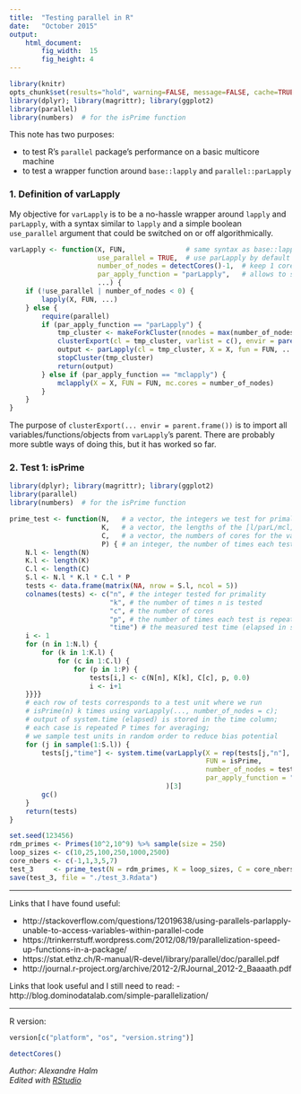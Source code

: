 ```yaml
---
title:  "Testing parallel in R"
date:   "October 2015"
output: 
    html_document:
        fig_width:  15
        fig_height: 4
---
```


```r
library(knitr)
opts_chunk$set(results="hold", warning=FALSE, message=FALSE, cache=TRUE) ## change to FALSE to re-eval whole doc
library(dplyr); library(magrittr); library(ggplot2)
library(parallel)
library(numbers)  # for the isPrime function
```

This note has two purposes:

- to test R's `parallel` package's performance on a basic multicore machine
- to test a wrapper function around `base::lapply` and `parallel::parLapply`

### 1. Definition of varLapply

My objective for `varLapply` is to be a no-hassle wrapper around `lapply` and `parLapply`, with a syntax similar to `lapply` and a simple boolean `use_parallel` argument that could be switched on or off algorithmically.

```r
varLapply <- function(X, FUN,               # same syntax as base::lapply
                      use_parallel = TRUE,  # use parLapply by default
                      number_of_nodes = detectCores()-1,  # keep 1 core free by default
                      par_apply_function = "parLapply",   # allows to switch to mclapply
                      ...) {
    if (!use_parallel | number_of_nodes < 0) {
        lapply(X, FUN, ...)
    } else {
        require(parallel)
        if (par_apply_function == "parLapply") {
            tmp_cluster <- makeForkCluster(nnodes = max(number_of_nodes,1))
            clusterExport(cl = tmp_cluster, varlist = c(), envir = parent.frame())
            output <- parLapply(cl = tmp_cluster, X = X, fun = FUN, ...)
            stopCluster(tmp_cluster)
            return(output)
        } else if (par_apply_function == "mclapply") {
            mclapply(X = X, FUN = FUN, mc.cores = number_of_nodes)
        }
    }
}
```

The purpose of `clusterExport(... envir = parent.frame())` is to import all variables/functions/objects from `varLapply`'s parent. There are probably more subtle ways of doing this, but it has worked so far.

### 2. Test 1: isPrime

```r
library(dplyr); library(magrittr); library(ggplot2)
library(parallel)
library(numbers)  # for the isPrime function

prime_test <- function(N,   # a vector, the integers we test for primality
                       K,   # a vector, the lengths of the [l/parL/mcl]apply loops
                       C,   # a vector, the numbers of cores for the varLapply loops
                       P) { # an integer, the number of times each test is repeated for averaging
    N.l <- length(N)
    K.l <- length(K)
    C.l <- length(C)
    S.l <- N.l * K.l * C.l * P
    tests <- data.frame(matrix(NA, nrow = S.l, ncol = 5))
    colnames(tests) <- c("n", # the integer tested for primality
                         "k", # the number of times n is tested
                         "c", # the number of cores
                         "p", # the number of times each test is repeated
                         "time") # the measured test time (elapsed in system.time)
    i <- 1
    for (n in 1:N.l) {
        for (k in 1:K.l) {
            for (c in 1:C.l) {
                for (p in 1:P) {
                    tests[i,] <- c(N[n], K[k], C[c], p, 0.0)
                    i <- i+1
    }}}}
    # each row of tests corresponds to a test unit where we run
    # isPrime(n) k times using varLapply(..., number_of_nodes = c);
    # output of system.time (elapsed) is stored in the time column;
    # each case is repeated P times for averaging;
    # we sample test units in random order to reduce bias potential
    for (j in sample(1:S.l)) { 
        tests[j,"time"] <- system.time(varLapply(X = rep(tests[j,"n"], tests[j,"k"]),
                                                 FUN = isPrime,
                                                 number_of_nodes = tests[j,"c"], 
                                                 par_apply_function = "mclapply")
                                       )[3]
        gc()
    }
    return(tests)
}
```

```r
set.seed(123456)
rdm_primes <- Primes(10^2,10^9) %>% sample(size = 250)
loop_sizes <- c(10,25,100,250,1000,2500)
core_nbers <- c(-1,1,3,5,7)
test_3     <- prime_test(N = rdm_primes, K = loop_sizes, C = core_nbers, P = 5)
save(test_3, file = "./test_3.Rdata")
```








---

Links that I have found useful:

- http://stackoverflow.com/questions/12019638/using-parallels-parlapply-unable-to-access-variables-within-parallel-code
- https://trinkerrstuff.wordpress.com/2012/08/19/parallelization-speed-up-functions-in-a-package/
- https://stat.ethz.ch/R-manual/R-devel/library/parallel/doc/parallel.pdf
- http://journal.r-project.org/archive/2012-2/RJournal_2012-2_Baaaath.pdf

Links that look useful and I still need to read:
- http://blog.dominodatalab.com/simple-parallelization/

---

R version:
```r
version[c("platform", "os", "version.string")]
```

```r
detectCores()
```

*Author: Alexandre Halm*  
*Edited with [RStudio](http://www.rstudio.com/products/RStudio/#Desk)*  